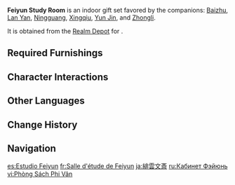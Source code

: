 {{Furnishing Infobox
|id             = 350035
|image          = Furnishing Set Feiyun Study Room Display.png
|category       = Indoor Set
|subcategory    = Gift Set
|quality        = 4
|adeptal_energy = 870
|load           = 1,973
|description    = There are many ways to fashion a study in [[Liyue]], but luxury is optional, for the learned prefer "spirit" and "elegance." A potted plant here balances out the moisture in the room, and the table and shelves exude a light woody fragrance that combines with the plain layout and the sunset glow of the lamps to inspire genius and elevate writing.<br>They say that many years ago, a certain guest at [[Feiyun Slope]] laid just such a study out, and this design was taken up by the previous boss of [[Wanwen Bookhouse]]. Thus, it was ever after known as the Feiyun Study Room and became recognized throughout Liyue.
|blueprint      = Realm Depot
}}
'''Feiyun Study Room''' is an indoor gift set favored by the companions: [[Baizhu]], [[Lan Yan]],  [[Ningguang]], [[Xingqiu]], [[Yun Jin]], and [[Zhongli]].

It is obtained from the [[Realm Depot]] for {{Item|Realm Currency|24|x=240}}.

==Required Furnishings==
{{Recipe
|type = Gift Set
|Pine-Backed Tea Chair = 2
|Intricately Carved Calligraphy Table = 1
|Calligraphy Set: Assiduous Calligraphy = 1
|Red Cedar Scroll Shelf = 1
|Shopkeeper's Cedar Shelf = 1
|Red Cedar Curio Stand = 1
|Pine Folding Screen: Billowing Sails = 1
|Liuli Pavilion Sandbearer Floor Lamp = 1
|Potted Plant: Crystalline Breeze = 2
|Potted Plant: Petite Perrenial = 1
|Red Pine Wood Round Stool = 1
|Entrance Rug: A Warm Welcome = 1
|sort = Pine-Backed Tea Chair;Intricately Carved Calligraphy Table;Calligraphy Set: Assiduous Calligraphy;Red Cedar Scroll Shelf;Shopkeeper's Cedar Shelf;Red Cedar Curio Stand;Pine Folding Screen: Billowing Sails;Liuli Pavilion Sandbearer Floor Lamp;Potted Plant: Crystalline Breeze;Potted Plant: Petite Perrenial;Red Pine Wood Round Stool;Entrance Rug: A Warm Welcome
|yield = 0
}}

==Character Interactions==
{{Gift Set Character Interactions
|character_1 = Baizhu
|rewards_1   = Primogem*20;Nagadus Emerald Fragment*1;Mora*20,000
|character_2 = Ningguang
|rewards_2   = Primogem*20;Prithiva Topaz Fragment*1;Mora*20,000
|character_3 = Xingqiu
|rewards_3   = Primogem*20;Varunada Lazurite Fragment*1;Mora*20,000
|character_4 = Yun Jin
|rewards_4   = Primogem*20;Prithiva Topaz Fragment*1;Mora*20,000
|character_5 = Zhongli
|rewards_5   = Primogem*20;Prithiva Topaz Fragment*1;Mora*20,000
|character_6 = Lan Yan
|rewards_6   = Primogem*20;Guide to Diligence*2;Mora*20,000
|set         = Feiyun Study Room
}}

==Other Languages==
{{Other Languages
|en      = Feiyun Study Room
|zhs     = 绯云文斋
|zhs_rm  = Fēiyún Wén Zhāi
|zht     = 緋雲文齋
|zht_rm  = Fēiyún Wén Zhāi
|zh_tl   = Feiyun Literary Room
|ja      = 緋雲文斎
|ja_rm   = Hiun Shozai
|ja_tl   = Feiyun Study Room
|ko      = 비운 서재
|ko_rm   = Bi'un Seojae
|ko_tl   = Feiyun Study Room
|es      = Estudio Feiyun
|es_tl   = Feiyun Study
|fr      = Salle d'étude de Feiyun
|fr_tl   = Feiyun Study Room
|ru      = Кабинет Фэйюнь
|ru_tl   = Feiyun Office
|th      = วรรณกรรมในม่านเมฆ
|th_rm   = 
|th_tl   = 
|vi      = Phòng Sách Phi Vân
|vi_tl   = 
|de      = Feiyun-Studierzimmer
|de_tl   = Feiyun Study Room
|id      = Ruang Belajar Feiyun
|id_tl   = Feiyun Study Room
|pt      = Sala de Estudo Feiyun
|pt_tl   = Feiyun Study Room
|tr      = Feiyun Çalışma Odası
|tr_tl   = 
|it      = Studio di Feiyun
|it_tl   = Feiyun Study Room
}}

==Change History==
{{Change History|1.6}}

==Navigation==
{{Furnishing Navbox/Sets|type=gift}}

[[es:Estudio Feiyun]]
[[fr:Salle d'étude de Feiyun]]
[[ja:緋雲文斎]]
[[ru:Кабинет Фэйюнь]]
[[vi:Phòng Sách Phi Vân]]